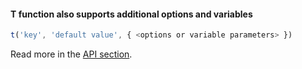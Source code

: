 #### T function also supports additional options and variables
```ts
t('key', 'default value', { <options or variable parameters> })
```

Read more in the [API section](/js-sdk/api/core_package/tolgee#t).